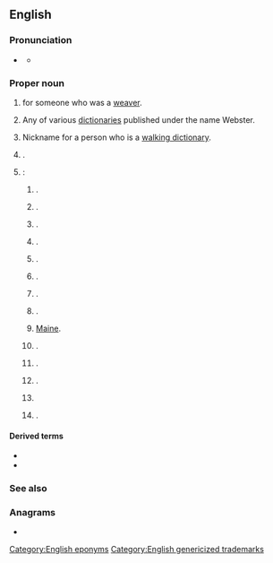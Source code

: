 {{also|webster}}
{{selfref|For the guide to Webster's dictionaries in Wiktionary, see [[Wiktionary:Webster]].}}
==English==
{{wikipedia}}

===Pronunciation===
* {{a|US}} {{IPA|en|/ˈwɛbstɚ/}}
** {{audio|en|LL-Q1860 (eng)-Vealhurl-Webster.wav|Audio (UK)}}

===Proper noun===
{{en-proper noun|~|s}}

# {{surname|en|A=An English occupational|from=occupations|nodot=1}} for someone who was a [[weaver]].
# Any of various [[dictionary|dictionaries]] published under the name Webster.
# {{lb|en|jocular}} Nickname for a person who is a [[walking dictionary]].
# {{place|en|locality|in the {{w|County of Grande Prairie No. 1}}, north-west|p/Alberta|c/Canada}}.
# {{place|en|number of places|c/USA}}:
## {{place|en|neighbourhood|city/San Diego|s/California}}.
## {{place|en|unincorporated community|co/Yolo County|c/California}}.
## {{place|en|minor city|co/Sumter County|s/Florida}}.
## {{place|en|unincorporated community|co/Hancock County|s/Illinois}}.
## {{place|en|twp/and/unincorporated community|therein, in|co/Wayne County|s/Indiana}}.
## {{place|en|minor city|co/Keokuk County|s/Iowa}}.
## {{place|en|unincorporated community|co/Madison County|s/Iowa}}.
## {{place|en|unincorporated community|co/Breckinridge County|s/Kentucky}}.
## {{former name of|en|Sabattus|dot=,}} [[Maine]].
## {{place|en|town/and/CDP|therein, in|co/Worcester County|s/Massachusetts}}.
## {{place|en|twp/and/unincorporated community|therein, in|co/Rice County|s/Minnesota}}.
## {{place|en|unincorporated community|co/Dodge County|s/Nebraska}}.
##
## {{place|en|small city/county seat|co/Day County|s/South Dakota}}.

====Derived terms====
* {{l|en|Webster County}}
* {{l|en|Webster Parish}}

===See also===
{{col3|en|
|Webber
|Webb
}}

===Anagrams===
* {{anagrams|en|a=beerstw|bestrew|brewest}}

[[Category:English eponyms]]
[[Category:English genericized trademarks]]